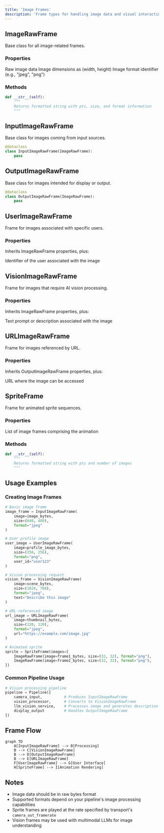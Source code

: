 ```yaml
---
title: 'Image Frames'
description: 'Frame types for handling image data and visual interactions in Pipecat'
---
```


## ImageRawFrame

Base class for all image-related frames.

### Properties

<ParamField path="image" type="bytes" required>
  Raw image data
</ParamField>

<ParamField path="size" type="Tuple[int, int]" required>
  Image dimensions as (width, height)
</ParamField>

<ParamField path="format" type="str | None" optional>
  Image format identifier (e.g., "jpeg", "png")
</ParamField>

### Methods

```python
def __str__(self):
    """
    Returns formatted string with pts, size, and format information
    """
```

## InputImageRawFrame

Base class for images coming from input sources.

```python
@dataclass
class InputImageRawFrame(ImageRawFrame):
    pass
```

## OutputImageRawFrame

Base class for images intended for display or output.

```python
@dataclass
class OutputImageRawFrame(ImageRawFrame):
    pass
```

## UserImageRawFrame

Frame for images associated with specific users.

### Properties

Inherits ImageRawFrame properties, plus:

<ParamField path="user_id" type="str" required>
  Identifier of the user associated with the image
</ParamField>

## VisionImageRawFrame

Frame for images that require AI vision processing.

### Properties

Inherits ImageRawFrame properties, plus:

<ParamField path="text" type="str | None" optional>
  Text prompt or description associated with the image
</ParamField>

## URLImageRawFrame

Frame for images referenced by URL.

### Properties

Inherits OutputImageRawFrame properties, plus:

<ParamField path="url" type="str | None" optional>
  URL where the image can be accessed
</ParamField>

## SpriteFrame

Frame for animated sprite sequences.

### Properties

<ParamField path="images" type="List[ImageRawFrame]" required>
  List of image frames comprising the animation
</ParamField>

### Methods

```python
def __str__(self):
    """
    Returns formatted string with pts and number of images
    """
```

## Usage Examples

### Creating Image Frames

```python
# Basic image frame
image_frame = InputImageRawFrame(
    image=image_bytes,
    size=(640, 480),
    format="jpeg"
)

# User profile image
user_image = UserImageRawFrame(
    image=profile_image_bytes,
    size=(256, 256),
    format="png",
    user_id="user123"
)

# Vision processing request
vision_frame = VisionImageRawFrame(
    image=scene_bytes,
    size=(1024, 768),
    format="jpeg",
    text="Describe this image"
)

# URL-referenced image
url_image = URLImageRawFrame(
    image=thumbnail_bytes,
    size=(120, 120),
    format="jpeg",
    url="https://example.com/image.jpg"
)

# Animated sprite
sprite = SpriteFrame(images=[
    ImageRawFrame(image=frame1_bytes, size=(32, 32), format="png"),
    ImageRawFrame(image=frame2_bytes, size=(32, 32), format="png"),
])
```

### Common Pipeline Usage

```python
# Vision processing pipeline
pipeline = Pipeline([
    camera_input,          # Produces InputImageRawFrame
    vision_processor,      # Converts to VisionImageRawFrame
    llm_vision_service,    # Processes image and generates description
    display_output         # Handles OutputImageRawFrame
])
```

## Frame Flow

```mermaid
graph TD
    A[InputImageRawFrame] --> B[Processing]
    B --> C[VisionImageRawFrame]
    B --> D[OutputImageRawFrame]
    B --> E[URLImageRawFrame]
    F[UserImageRawFrame] --> G[User Interface]
    H[SpriteFrame] --> I[Animation Rendering]
```

## Notes

- Image data should be in raw bytes format
- Supported formats depend on your pipeline's image processing capabilities
- Sprite frames are played at the rate specified by transport's `camera_out_framerate`
- Vision frames may be used with multimodal LLMs for image understanding

